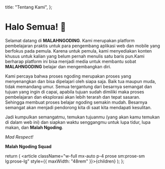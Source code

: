 
  title: "Tentang Kami",
};

# Halo Semua! 👋

Selamat datang di **MALAHNGODING**. Kami merupakan platform pembelajaran praktis untuk para pengembang aplikasi web dan mobile yang berfokus pada pemula. Karena untuk pemula, kami menyediakan konten khusus untuk kalian yang belum pernah menulis satu baris pun.Kami berharap platform ini bisa menjadi media untuk membantu sobat **MALAHNGODING** belajar dan mengembangkan diri.

Kami percaya bahwa proses ngoding merupakan proses yang menyenangkan dan bisa dipelajari oleh siapa saja. Baik tua maupun muda, tidak memandang umur. Semua tergantung dari besarnya semangat dan tujuan yang ingin di capai, apabila tujuan sudah dimiliki maka proses pembelajaran dan eksplorasi akan lebih terarah dan tepat sasaran. Sehingga membuat proses belajar ngoding semakin mudah. Besarnya semangat akan menjadi pendorong kita di saat kita mendapati kesulitan.

Jadi kumpulkan semangatmu, temukan tujuanmu (yang akan kamu temukan di dalam web ini) dan siapkan waktu senggangmu untuk lupa tidur, lupa makan, dan **Malah Ngoding**.

*Mad Respect!*

**Malah Ngoding Squad**

  return (
    <LandingLayout title={meta.title}>
      <LandingTitle title="Tentang Malah Ngoding" subTitle="About Us" />
      <article className="w-full mx-auto p-4 prose sm:prose-sm lg:prose-lg" style={{ maxWidth: "48rem" }}>{children}</article>
    </LandingLayout>
  );
};
